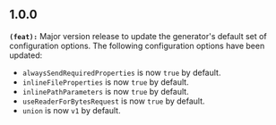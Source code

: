 ## 1.0.0
**`(feat):`** Major version release to update the generator's default set of configuration options.
The following configuration options have been updated:
  - `alwaysSendRequiredProperties` is now `true` by default.
  - `inlineFileProperties` is now `true` by default.
  - `inlinePathParameters` is now `true` by default.
  - `useReaderForBytesRequest` is now `true` by default.
  - `union` is now `v1` by default.



